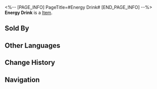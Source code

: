 <%-- [PAGE_INFO]
PageTitle=#Energy Drink#
[END_PAGE_INFO] --%>
{{Item Infobox
|title       = Energy Drink
|id          = 401006
|image       = Item Energy Drink.png
|type        = 
|invCategory = Consumables
|rarity      = 2
|effect      = Upon use, immediately regenerates 30% of Max Energy for a single ally.
|description = Energy drink that gives you a second wind.
|source1     = [[Omni-Synthesizer]]
|source2     = Vending Machine
}}
{{Description|1=''"Here are some facts: Imaginary Energy contains power, and the human body needs power. Therefore, the human body can absorb Imaginary Energy."''}}
'''Energy Drink''' is a [[Item]].

==Sold By==
{{Shop Availability}}

==Other Languages==
{{Other Languages
|en   = Energy Drink
|zhs  = 能量饮料
|zht  = 能量飲料
|ja   = エナジードリンク
|ko   = 에너지 음료
|es   = Bebida energética
|fr   = Boisson énergétique
|ru   = Энергический напиток
|th   = Energy Drink
|vi   = Thức Uống Năng Lượng
|de   = Energy-Drink
|id   = Energy Drink
|pt   = Energético
}}

==Change History==
{{Change History|2.0}}

==Navigation==
{{Consumable Navbox}}